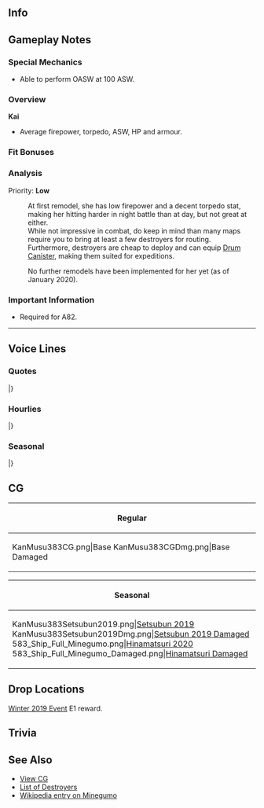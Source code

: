 ==Info==
{{KanmusuInfo|ID=383}}
{{KanmusuInfo|ID=383a}}

==Gameplay Notes==
===Special Mechanics===
* Able to perform OASW at 100 ASW.

===Overview===
'''Kai'''
* Average firepower, torpedo, ASW, HP and armour.  

===Fit Bonuses===
{{:{{BASEPAGENAME}}/Equipment Bonuses}}
{{clear}}

===Analysis===
Priority: '''Low'''

:At first remodel, she has low firepower and a decent torpedo stat, making her hitting harder in night battle than at day, but not great at either.
:While not impressive in combat, do keep in mind than many maps require you to bring at least a few destroyers for routing.
:Furthermore, destroyers are cheap to deploy and can equip [[Drum Canister]], making them suited for expeditions.

:No further remodels have been implemented for her yet (as of January 2020).

===Important Information===
* Required for A82. 
----

==Voice Lines==
===Quotes===
{{ShipquoteHeader}}
{{ShipquoteKai
|scenario = Introduction
|origin = 提督さん、おはようございます。朝潮型駆逐艦、峯雲、配置に付きます。
|translation = Admiral, good morning. Asashio-class destroyer, Minegumo, reporting for duty.
|audio = Minegumo-Intro.mp3
}}
{{ShipquoteKai
|scenario = Introduction
|kai = yes
|origin = 提督さん、おはようございます。朝潮型駆逐艦、峯雲、本日も配置に付きます。
|translation = Admiral, good morning. Asashio-class destroyer, Minegumo, reporting for duty today too.
|audio = MinegumoKai-Intro.mp3
}}
{{ShipquoteKai
|scenario = Library
|origin = 朝潮型駆逐艦、その八番艦の峯雲です。なっちゃんたちとともに、第九駆逐隊を編成、第四水雷戦隊の一翼として、南方作戦から、ミッドウェイ、そして激戦のソロモン方面を参加しました。ソロモンの戦況は日に日に厳しいくなってきて。村雨さんと二人の鼠輸送作戦が私の記憶の最後です。敵の電探…驚異ですね。でも、今度は…！
|translation = I'm the 8th ship of the Asashio-class destroyers, Minegumo. Along with Nacchan and the others, we formed the 9th Destroyer Division; we participated in the Southern Strategy, Midway and the hard fought battle of the Solomons as part of the 4th Torpedo Squadron. The progress of the war in the Solomons got worse every day. My last memory was going on a Tokyo Express together with Murasame. The enemy radar was... amazing. But this time...!
|audio = Minegumo-Library.mp3
}}
{{ShipquoteKai
|scenario = Secretary 1
|origin = はい、峯雲参ります。
|translation = Yes, I'm here.
|audio = Minegumo-Sec1.mp3
}}
{{ShipquoteKai
|scenario = Secretary 1
|kai = yes
|origin = はい、峯雲参ります。
|translation = Yes, I'm here.<ref>Same line but different inflection.</ref>
|audio = MinegumoKai-Sec1.mp3
}}
{{ShipquoteKai
|scenario = Secretary 2
|origin = 村雨さん……あぁ、提督…はい、峯雲いつでも抜錨できます。もちろん！
|translation = Murasame... Ah, Admiral... Yes, I'm can set off at any time. I am!
|audio = Minegumo-Sec2.mp3
}}
{{ShipquoteKai
|scenario = Secretary 2
|kai = yes
|origin = 提督さん、村雨さん、はい。峯雲、いつでも抜錨準備できています。ご一緒に。
|translation = Admiral, Murasame; yes. I'm ready to set off at any time. Let's go together.
|audio = MinegumoKai-Sec2.mp3
}}
{{ShipquoteKai
|scenario = Secretary 3
|origin = なっちゃんにを……うーん、大丈夫。きっと…きっと会える、ここなら…きっと！
|translation = Nacchan is... No, I'm fine. I'm sure... I'm sure I can meet her again here... Surely!
|audio = Minegumo-Sec3.mp3
}}
{{ShipquoteKai
|scenario = Secretary Idle
|origin = はっちゃん、おつかれさま！…えぇ、提督さん？しばらく見てないけど…あぁ、そうだ、聞いて、聞いて…この間村雨さんがね…あぁ、ねぇ、聞いてって…ん、ねぇ！
|translation = Good work, Nacchan! ...Eh, the Admiral? I haven't seen him in a while... Ah, that's right, listen to this... Just now, Murasame... Ah, hey, I said listen... H-hey!
|audio = Minegumo-Idle.mp3
}}
{{ShipquoteKai
|scenario = Secretary (Married)
|origin = 提督さん、お茶でもどうですか？村雨さんにわけていただいたお茶があるんです。とっておきな間宮羊羹も切りますね。少し息抜きご一緒に…どぞ。
|translation = Admiral, would you like some tea? I have some tea that I got from Murasame. I'll also go cut some Mamiya youkan. Just take a short break with me... Here.
|audio = Minegumo-SecMarried.mp3
}}
{{ShipquoteKai
|scenario = Wedding
|origin = 昨日の村雨さんも優しい買ったなぁ。…あぁ、はぁ、提督さん、ごめんなさい。私周り見ないで歩いてて…えぇ？話があるって？……こ、これは私に！？うそ…うそ！本当に！？……あの、私は…うーん、でも…嬉しい。ありがとうございます、提督さん。
|translation = Murasame was nice yesterday too... Ah, oh, Admiral, sorry. I wasn't looking where I was going... Eh? You have something to tell me? ...Th-this is for me!? No... no way! Really!? ...Umm, I... No, but... I'm happy. Thank you very much, Admiral.
|audio = Minegumo-Wedding.mp3
}}
{{ShipquoteKai
|scenario = Player's Score
|origin = 提督、情報ですね？お待ち下さい。峯雲がおもちします。…こちらです。
|translation = Admiral, you want information? Please wait. I'll go get it for you. ...Here it is.
|audio = Minegumo-PlayerScore.mp3
}}
{{ShipquoteKai
|scenario = Joining the Fleet
|origin = 第九駆逐隊、峯雲、出撃いたします。みんなさん…行きましょう！
|translation = 9th Destroyer Division, Minegumo, sortieing. Everyone... let's go!
|audio = Minegumo-JoinFleet.mp3
}}
{{ShipquoteKai
|scenario = Joining the Fleet
|kai = yes
|origin = 第九駆逐隊旗艦、峯雲、出撃いたします。みんなさん…行きましょう！
|translation = 9th Destroyer Division flagship, Minegumo, sortieing. Everyone... let's go!
|audio = MinegumoKai-JoinFleet.mp3
}}
{{ShipquoteKai
|scenario = Equipment 1
|origin = ありがとうございます…とっても嬉しい。
|translation = Thank you very much... I'm so happy.
|audio = Minegumo-Equip1.mp3
}}
{{ShipquoteKai
|scenario = Equipment 2
|origin = これなら、きっと…助かります。
|translation = This definitely... helps a lot.
|audio = Minegumo-Equip2.mp3
}}
{{ShipquoteKai
|scenario = Equipment 3
|origin = 安心は…できません。
|translation = I just don't... feel safe.
|audio = Minegumo-Equip3.mp3
}}
{{ShipquoteKai
|scenario = Supply
|origin = 提督さん、いつもありがとうございます。はぁ、嬉しい。
|translation = Admiral, thank you for everything. Ah, I'm happy.
|audio = Minegumo-Supply.mp3
}}
{{ShipquoteKai
|scenario = Docking (Minor Damage)
|origin = 申し訳ありません…少し、後ろに下がります。
|translation = I'm so very sorry... I'll be falling back for a while.
|audio = Minegumo-DockMinor.mp3
}}
{{ShipquoteKai
|scenario = Docking (Major Damage)
|origin = 第九駆逐隊に穴を開けってしまって……申し訳ありません！できるだけ早くを戻ります。ごめんなさい。
|translation = I'm so very sorry... for leaving the 9th Destroyer Division shorthanded! I'll do my best to get back as fast as I can. I'm sorry.
|audio = Minegumo-DockMajor.mp3
}}
{{ShipquoteKai
|scenario = Construction
|origin = 新しい艦が完成しました。
|translation = A new ship has been completed.
|audio = Minegumo-Construction.mp3
}}
{{ShipquoteKai
|scenario = Returning from Sortie
|origin = 艦隊戻りました。みんなさん、お疲れさまでした。はぁー、よかった。
|translation = The fleet has returned. Everyone, good work. Pheeew, thank goodness.
|audio = Minegumo-SortieReturn.mp3
}}
{{ShipquoteKai
|scenario = Starting a Sortie
|origin = 艦隊、峯雲が預からせていただきます。参りましょう。
|translation = Fleet, I've been put in charge. Let's go.
|audio = Minegumo-Sortie.mp3
}}
{{ShipquoteKai
|scenario = Starting a Battle
|origin = 敵……敵ですか…あれで…対空戦……いえ、砲戦…砲戦、よい！
|translation = Is that... Is that... the enemy... Ready for anti-air... No, surface action... Ready for surface action!
|audio = Minegumo-BattleStart.mp3
}}
{{ShipquoteKai
|scenario = Attack
|origin = 敵が、見えますか？そ、そう…う、うてぇ！
|translation = We've spotted the enemy? I-I see... F-fire!
|audio = Minegumo-Attack.mp3
}}
{{ShipquoteKai
|scenario = Night Battle Attack 
|origin = はぅ…どこ…？あぁ、見つけた！
|translation = Oh... where are they...? Ah, I found them!
|audio = Minegumo-NightAttack.mp3
}}
{{ShipquoteKai
|scenario = Night Battle
|origin = みんあさん…気をつけて…いやな…いやな感じがします。
|translation = Everyone... be careful... I... I have a bad feeling about this.
|audio = Minegumo-NightBattle.mp3
}}
{{ShipquoteKai
|scenario = MVP
|origin = えぇ、本当に！？やーった！村雨さん、なっちゃん、見て見て！今回、私が…私が一番ですって！あぁ、でも…みんなさんにお役に立てて、良かった。
|translation = Eh, really!? Hoooraaay! Murasame, Nacchan; look at this! This time it... it looks like I"m number one! Ah, but... I'm glad I was useful to everyone.
|audio = Minegumo-MVP.mp3
}}
{{ShipquoteKai
|scenario = Minor Damage 1
|origin = はぁー！い、いやだ！
|translation = Aaah! N-no!
|audio = Minegumo-MinorDmg1.mp3
}}
{{ShipquoteKai
|scenario = Minor Damage 2
|origin = はぁー！……敵はどこ…反撃を…！
|translation = Aaaah! ...Where is the enemy... We need to fight back...!
|audio = Minegumo-MinorDmg2.mp3
}}
{{ShipquoteKai
|scenario = Major Damage
|origin = い、いだ、火災が…火を消して！反撃しないと！
|translation = O-oh no, the fire is... Put it out! I need to fight back!
|audio = Minegumo-MajorDmg.mp3
}}
{{ShipquoteKai
|scenario = Sunk
|origin = 村雨さん、逃げて…ここは……この海はだめ…だめだから……ぁはぁ…逃げて…
|translation = Murasame, run... You can't... you can't fall... on this sea...*sob*... Run...
|audio = Minegumo-Sunk.mp3
}}
|} <references/>

{{clear}}

===Hourlies===
{{ShipquoteHeader | type = hourly}}
{{ShipquoteKai
|scenario = 00:00 
|origin = 提督さん、深夜０時。日付が変わりました。今夜は、この峯雲が秘書官を努めます。不束者ですが、どうぞよろしくおねがいいたします。
|translation = Admiral, it's midnight. The date has changed. I'll be your secretary tonight. I may not be very competent, but please take good care of me.
|audio = MinegumoKai-00.mp3
}}
{{ShipquoteKai
|scenario = 01:00 
|origin = マルヒトマルマル。……提督さん、さすがにこの時間になると、三水戦も静かみたいですね。はぁー。
|translation = 0100. ...Admiral, as expected it looks like even DesRon3 is quiet at this time. *sigh*
|audio = MinegumoKai-01.mp3
}}
{{ShipquoteKai
|scenario = 02:00 
|origin = マルフタマルマル。提督さん、お茶入れますね。眠気覚ましに、すこーしこくしておきますね。…はい、ここに置きます。熱いので、気をつけてくださいね？
|translation = 0200. Admiral, I'll make some tea. I'll make it juuuust a little strong to help you stay awake. ...Here you go, I'll just leave it here. It's hot so be careful alright?
|audio = MinegumoKai-02.mp3
}}
{{ShipquoteKai
|scenario = 03:00 
|origin = マルサンマルマル。もうこんな時間。提督さん、夜中の鎮守府は静かですが、時間が経つのもなんとか、早いような気がします。あぁ、気のせいですね。
|translation = 0300. It's already this time. Admiral, the Naval Base is peaceful at night but, it kinda feels like time is flying by. Ah, it's just me.
|audio = MinegumoKai-03.mp3
}}
{{ShipquoteKai
|scenario = 04:00 
|origin = マルヨンマルマル。もうすぐ朝ですね。今朝の朝食は何にしようかしら…提督さん、なにかご希望ありますか？あぁ、すみません。少し早すぎましたね。
|translation = 0400. It's almost morning. I wonder what I should make for breakfast... Admiral, is there anything you'd like? Ah, sorry. I'm getting a bit ahead of myself.
|audio = MinegumoKai-04.mp3
}}
{{ShipquoteKai
|scenario = 05:00 
|origin = マルゴーマルマル。……んー、もう朝。今のうちに朝食の下ごしらえしておきますね。ふふふん〜、ふふふん〜。……ごめんなさい。私、お料理好きみたいで。
|translation = 0500. ...Nggggh, it's already morning. I'll go get breakfast ready now. *humming*... Sorry. I just like cooking.
|audio = MinegumoKai-05.mp3
}}
{{ShipquoteKai
|scenario = 06:00 
|origin = マルロクマルマル。提督さん、みんなさんを起こしますね。総員、起こし！みんなさん、おはようございます！朝、朝です！みんなさん、総員起床です。
|translation = 0600. Admiral, I'll go assemble everyone up. All hands, assemble! Everyone, good morning! It's morning now! Everyone, time for all of you to get up.
|audio = MinegumoKai-06.mp3
}}
{{ShipquoteKai
|scenario = 07:00 
|origin = マルナナマルマル。さあ、提督さん、召し上がれ。峯雲特製の朝食です。ほかほかの麦飯と、大根と菜っ葉のお味噌汁。菜っ葉の漬物に、今日は特別に、野菜もおつけしました！はい、お茶はこちらです。どぞ。
|translation = 0700. Now, Admiral, it's time to eat. It's my special breakfast. Piping hot barley rice with daikon and vegetable miso soup. I specially stewed some vegetables for today's pickled vegetable dish! I'll leave some tea for you here. Help yourself.
|audio = MinegumoKai-07.mp3
}}
{{ShipquoteKai
|scenario = 08:00 
|origin = マルハチマルマル。提督さん、先に洗い物片付けしまえますので、少しだけお待ちいただけますとたすか……あぁ…ありがとうございます。手伝っていただいて…たすかります。
|translation = 0800. Admiral, please wait a moment while I clean the dishes... Ah... thank you very much. You lending a hand... really helps.
|audio = MinegumoKai-08.mp3
}}
{{ShipquoteKai
|scenario = 09:00 
|origin = マルキュマルマル。手伝っていただいたので、朝の洗い物も早く終わりました。提督さん、ありがとうございます。さあ、海に参りましょう！
|translation = 0900. We finished washing up fast thanks to your help. Admiral, thank you very much. Now, let's head out to sea!
|audio = MinegumoKai-09.mp3
}}
{{ShipquoteKai
|scenario = 10:00 
|origin = ヒトマルマルマル。あっちゃん、やまちゃん、第九駆逐隊、集合です。…あぁ、なっちゃん…大丈夫。きっと…きっと、ここでまた会える。私、信じています。
|translation = 1000. Acchan, Yamachan; the 9th Destroyer Division has assembled... Ah, Nacchan... It's fine. I'm sure... I'm sure, I'll meet her again here. I'm sure of it.
|audio = MinegumoKai-10.mp3
}}
{{ShipquoteKai
|scenario = 11:00 
|origin = ヒトヒトマルマ…あぁ、那珂さん。お疲れさまです。何を…あぁ、ライブの練習ですか？お疲れさまです。良かったら、お昼にこれを……はい、がんばります。
|translation = 110... Ah, Naka. Good work. What are you... Ah, practicing for your concert? Thanks for your hard work. If you don't mind, have this for your lunch... Yes, do your best.
|audio = MinegumoKai-11.mp3
}}
{{ShipquoteKai
|scenario = 12:00 
|origin = ヒトフタマルマル。提督さん、正午です。お昼にいたしましょう。今日の昼食は菜っ葉のおむすびです。お味噌汁とお茶はこちらに。はい、どぞ、召し上がってください。
|translation = 1200. Admiral, it's midday. Let's have lunch. Today's lunch is vegetable rice balls. The miso soup and tea is here. Come on, please help yourself.
|audio = MinegumoKai-12.mp3
}}
{{ShipquoteKai
|scenario = 13:00 
|origin = ヒトサンマルマル。提督さん、海の上で食べる菜っ葉のおむすびって、なんでこんなに美味しいでしょ？不思議ですよね、いつもおもうんです。潮風のせいでしょうか？
|translation = 1300. Admiral, why are the vegetable rice balls eaten out at sea more delicious? How strange, it's just the usual kind. Is it because of the sea breeze?
|audio = MinegumoKai-13.mp3
}}
{{ShipquoteKai
|scenario = 14:00 
|origin = ヒトヨンマル……うわぁ、危ない！きゃぁ！はぅ…黒潮さん、ごめんなさい！私…大丈夫ですか？…あぁ、おでこにたん瘤が…ご、ごめんなさい！
|translation = 140... Whoa, watch out! Kyaa! Ooh... Kuroshio, I'm sorry! I... Are you alright? ...Ah, there's a bump on your forehead... I-I'm sorry!<ref>She damaged Kuroshio's bow when she reversed into her.</ref>
|audio = MinegumoKai-14.mp3
}}
{{ShipquoteKai
|scenario = 15:00 
|origin = ヒトゴーマルマル。明石さんが近くにいてくれて、助かりました。はぁ…ついでに間宮さんから羊羹一皿を買っちゃえました。提督さん、後で切りますね？楽しみ。
|translation = 1500. Thank goodness Akashi was nearby. Whew... On another note, I went and bought one youkan from Mamiya. Admiral, I'll cut it later alright? I can't wait.
|audio = MinegumoKai-15.mp3
}}
{{ShipquoteKai
|scenario = 16:00 
|origin = ヒトロク…あぁ、由良さん、お疲れさまです！…はい、そうですね。ソロモンでは対空監視にも気をつけないと…はい、由良らさんも気をつけてくださいね。お願いします。
|translation = 16... Ah, Yura, good work! ...Yes, that's right. We need to be on anti-air alert in the Solomons... Yes, you please be careful too, Yura. Please.
|audio = MinegumoKai-16.mp3
}}
{{ShipquoteKai
|scenario = 17:00 
|origin = ヒトナナマルマル。提督さん、もうすぐ日が落ちます。この時間、本当にきれいですね。私、好きなんです、この時間。提督はどうですか？
|translation = 1700. Admiral, it's almost time for the sun to set. This time of day is really beautiful. I like this time of day. What about you, Admiral?
|audio = MinegumoKai-17.mp3
}}
{{ShipquoteKai
|scenario = 18:00 
|origin = ヒトハチマルマル。艦隊を港に戻しましょう。私夕食の支度を始めますね。提督さん、なにか食べたいものはありますか？遠慮なくおしゃってください。
|translation = 1800. Let's return the fleet to port. I'll go start preparing dinner. Admiral, is there anything you'd like to have? Please don't hesitate to let me know.
|audio = MinegumoKai-18.mp3
}}
{{ShipquoteKai
|scenario = 19:00 
|origin = ヒトキュマルマル。夕食は、提督さんご希望のハヤシライスです。たまにハヤシライスって、とっても食べたくなりますよね。お肉と玉ねぎ、そしてトマトもたっぷり使えました。栄養も満点です。さあ、召し上がれ。
|translation = 1900. Today's dinner is the Hayashi Rice you requested, Admiral. You really get the craving to eat Hayashi Rice once in a while. I put in lots of meat, onions and tomatos. It's very nutritious too. Now, help yourself.<ref>See [https://en.wikipedia.org/wiki/Hayashi_rice Hayashi Rice]</ref>
|audio = MinegumoKai-19.mp3
}}
{{ShipquoteKai
|scenario = 20:00 
|origin = フタマルマルマル…えっと、少し港の方が…あれは…川内さん、白露さん、時雨さん、五月雨さんも……提督さん、第三水雷戦隊が出撃していきます。こんな時間に…
|translation = 2000... Uhmmm, who's that at the harbour... That's... Sendai, Shiratsuyu, Shigure, and Samidare too... Admiral, the 3rd Torpedo Squadron is sortieing. At this time...
|audio = MinegumoKai-20.mp3
}}
{{ShipquoteKai
|scenario = 21:00 
|origin = フタヒトマルマル。提督さん、三水戦のみんなさん…少し心配ですね…私、村雨さんと出て見てきましょうか？えぇ、いい？あぁ、はい。
|translation = 2100. Admiral, I'm worried... about everyone in DesRon3... Can I head out with Murasame to check on them? Eh, everything is fine? Ah, yes.
|audio = MinegumoKai-21.mp3
}}
{{ShipquoteKai
|scenario = 22:00 
|origin = フタフタマルマル。提督さん、三水戦、全艦無事に帰投した模様です。よかった。やはり、これからの暗い海は電探が大切ですね。私も、装備するようにします。
|translation = 2200. Admiral, it seems that DesRon3 has returned safely. Thank goodness. Looks like radar will be important to have on the dark seas from now on. I'll equip some too.
|audio = MinegumoKai-22.mp3
}}
{{ShipquoteKai
|scenario = 23:00 
|origin = フタサンマルマル。提督さん、本日も艦隊運用、大変お疲れさまでした。明日もあります、少しお休みになっていただけたら…あぁ、はい。毛布お待ちしますね。
|translation = 2300. Admiral, thank you for your hard work deploying the fleet today. It'd be good if you got some rest before tomorrow comes... Ah, yes. I'll get you a blanket.
|audio = MinegumoKai-23.mp3
}}
|} <references/>

{{clear}}

===Seasonal===
{{SeasonalHeaderOld}}
{{SeasonalQuote
|scenario = [[Seasonal/Setsubun_2019|Setsubun 2019]]
|origin = 私達第九駆逐隊の鬼は……由良さん？…いいかしら……あぁ、でも、行っちゃえます！鬼は外！福は内！えーい！
|translation =	Our 9th Destroyer Division's Oni is... Yura? ...Is that OK... Ah, but, here I go! Demon begone! Fortune welcome! Take thiiis!
|audio = Minegumo_Setsubun_2019_Sec1.mp3
|notes = 
}}
{{SeasonalQuote
|scenario = [[Seasonal/Valentine%27s_Day_2019|Valentine's Day 2019]]
|origin = 提督さん、村雨さん、はい。峯雲のチョコレート…受け取ってください。…て、手作りなんです。
|translation =	Admiral, Murasame; here. Please accept... my chocolates. ...I-I made it myself.
|audio = Minegumo_Valentines_2019_Sec1.mp3
|notes = 
}}
{{SeasonalQuote
|scenario = [[Seasonal/White_Day_2019|White Day 2019]]
|origin = 提督さん、お返しをわざわざ…えぇ、村雨さんもこのクッキを？……気をつかっていただいてすみません。えへぇ、嬉しい。
|translation =	Admiral, you went out of your way to get me something in return... Eh, you gave these cookies to Murasame too? ...I humbly accept. Ehe, I'm happy.
|audio = Minegumo_White_Day_2019_Sec1.mp3
|notes = 
}}
{{SeasonalQuote
|scenario = [[Seasonal/Sixth_Anniversary|Zuiun Festival 2019]]
|origin = 瑞雲祭り。これが噂の……村雨さん、なんですか？えぇ？この緑の法被を着て…踊れ？音頭？えぇ？なに？
|translation =	The Zuiun Festival. So this is what it is... Murasame, what is it? Eh? Put on this this green happi and... dance? A folk dance? Eh? What?
|audio = Minegumo_Zuiun_Festival_2019_Sec1.mp3
|notes = Zuiun Festival Line
}}
{{SeasonalQuote
|scenario = [[Seasonal/Sixth_Anniversary|6th Anniversary]]
|origin = 提督さん、村雨さん、艦隊は六周年を迎えたそうで。本当におめでとうございます。峯雲、お祝いいたします。
|translation =	Admiral, Murasame; it's the fleet's 6th Anniversary. I give you my sincerest congratulations.
|audio = Minegumo_6th_Anniversary_Sec2.mp3
|notes = Secretary 2
}}
{{SeasonalQuote
|scenario = [[Seasonal/Rainy_Season_2019|Rainy Season 2019]]
|origin = お…雨…どうしよう？傘が…お！村雨さん、いいんですか？ありがとうございます。すみません。
|translation =	Oh... Rain... What'll I do? I don't have an... Oh! Murasame, may I? Thank you very much. Sorry about this.
|audio = Minegumo_Rainy_Season_2019_Sec1.mp3
|notes = 
}}
{{SeasonalQuote
|scenario = [[Seasonal/Summer_2019|Summer 2019]]
|origin = もうすぐ夏。村雨さんは今年も水着着るのかな……私は…どうしよう？はぁ、悩む…
|translation =	It's almost summer. I wonder if Murasame will be wearing a swimsuit again this year... What should... I do? *sigh* I can't decide...
|audio = Minegumo_Summer_2019_Sec1.mp3
|notes = 
}}
{{SeasonalQuote
|scenario = [[Seasonal/Autumn_2019|Autumn 2019]]
|origin = 夏も終わり。食べ物の美味しい季節、秋ですね。秋祭りも楽しみ。提督さんはどうですか？
|translation =	Summer is over. It's now the season of delicious things, autumn. I can't wait for the autumn festival. What about you, Admiral?
|audio = Minegumo_Autumn_2019_Sec1.mp3
|notes = 
}}
{{SeasonalQuote
|scenario = [[Seasonal/Saury_2019|Saury 2019]]
|origin = 秋刀魚の美味しい季節ですね。旬の秋刀魚は…はむ…ん！本当美味しいですね。提督さんも、はい、どうぞ。
|translation =	It's the season of delicious saury. Fresh saury is... *nom*... Mmm! It's really delicious. Admiral, have some too.
|audio = Minegumo_Saury_2019_Sec1.mp3
|notes = 
}}
{{SeasonalQuote
|scenario = [[Seasonal/New_Year_2020|New Year 2020]]
|origin = 提督さん、あけましておめでとうございます。本年も、第九駆逐隊、そして峯雲を、よろしくご指導ください。
|translation =	Admiral, Happy New Year. Please continue to lead me and the rest of Destroyer Division 9 in the coming year.
|audio = Minegumo_New_Year_2020_Secretary_1.mp3
|notes = 
}}
{{SeasonalQuote
|scenario = [[Seasonal/Coming_of_Spring_2020|Spring 2020]]
|origin = 提督さん、今第九駆逐隊でお花見の用意をしてるんです。よかったら、提督さんもご一緒に…あぁ、はい！
|translation =	Admiral, the 9th Destroyer Division is making preparations to go flower viewing now. If you don't mind, would you like to come along... Ah, yes!
|audio = Minegumo_Spring_2020_Secretary_1.mp3
|notes = 
}}
{{SeasonalQuote
|scenario = [[Seasonal/Seventh_Anniversary|7th Anniversary]]
|origin = 提督さん、村雨さん、艦隊は七周年を迎えたそうです。おめでとうございます。こちらお祝いのお花です。
|translation =	Admiral, Murasame, the fleet's 7th Anniversary is here. Congratulations. These flowers are to celebrate.
|audio = Minegumo_7th_Anniversary_Secretary_2.mp3
|notes = Secretary 2
}}
{{SeasonalQuote
|scenario = [[Seasonal/Eighth_Anniversary|8th Anniversary]]
|origin = 提督さん、村雨さん、アっちゃん、艦隊は八周年です。おめでとうございます。峯雲も感謝です。嬉しい。
|translation =	Admiral, Murasame, Acchan, it's the fleet's 8th Anniversary. Congratulations. I'm thankful too. And happy.
|audio = Minegumo_8th Anniversary_Secretary_1.mp3
|notes = 
}}
|}<references/>

{{clear}}

==CG==
{| class="mw-collapsible mw-collapsed wikitable" style="width: 100%;"
!Regular
|-
|<gallery>
KanMusu383CG.png|Base
KanMusu383CGDmg.png|Base Damaged
</gallery>
|}

{| class="mw-collapsible mw-collapsed wikitable" style="width: 100%;"
!Seasonal
|-
|<gallery>
KanMusu383Setsubun2019.png|[[Seasonal/Setsubun_2019|Setsubun 2019]]
KanMusu383Setsubun2019Dmg.png|[[Seasonal/Setsubun_2019|Setsubun 2019 Damaged]]
583_Ship_Full_Minegumo.png|[[Seasonal/Hinamatsuri_2020|Hinamatsuri 2020]]
583_Ship_Full_Minegumo_Damaged.png|[[Seasonal/Hinamatsuri_2020|Hinamatsuri Damaged]]
</gallery>
|}

==Drop Locations==
[[Winter_2019_Event|Winter 2019 Event]] E1 reward.

==Trivia==

==See Also==
*[[{{PAGENAMEE}}/Gallery|View {{PAGENAME}} CG]]
*[[Elitedd|List of Destroyers]]
*[[wikipedia:Japanese_destroyer_Minegumo_(1937)|Wikipedia entry on Minegumo]]
{{shiplist}}